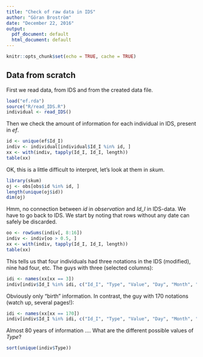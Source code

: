 ```yaml
---
title: "Check of raw data in IDS"
author: "Göran Broström"
date: "December 22, 2016"
output:
  pdf_document: default
  html_document: default
---
```


```r
knitr::opts_chunk$set(echo = TRUE, cache = TRUE)
```

## Data from scratch

First we read data, from IDS and from the created data file.
```r
load("ef.rda")
source("R/read_IDS.R")
individual <- read_IDS()
```

Then we check the amount of information for each individual in IDS, present in *ef*.
```r
id <- unique(ef$Id_I)
indiv <- individual[individual$Id_I %in% id, ]
xx <- with(indiv, tapply(Id_I, Id_I, length))
table(xx)
```
OK, this is a little difficult to interpret, let's look at them in *skum*.

```r
library(skum)
oj <- obs[obs$id %in% id, ]
length(unique(oj$id))
dim(oj)
```
Hmm, no connection between *id* in *observation* and *Id_I* in IDS-data. We have to go back to IDS.
We start by noting that rows without any date can safely be discarded.

```r
oo <- rowSums(indiv[, 8:16])
indiv <- indiv[oo > 0.5, ]
xx <- with(indiv, tapply(Id_I, Id_I, length))
table(xx)
```

This tells us that four individuals had three notations in the IDS (modified), nine had four, etc. The guys with three (selected columns):

```r
idi <- names(xx[xx == 3])
indiv[indiv$Id_I %in% idi, c("Id_I", "Type", "Value", "Day", "Month", "Year")]
```

Obviously only "birth" information. In contrast, the guy with 170 notations (watch up, several pages!):

```r
idi <- names(xx[xx == 170])
indiv[indiv$Id_I %in% idi, c("Id_I", "Type", "Value", "Day", "Month", "Year")]
```

Almost 80 years of information $\ldots$. What are the different possible values of *Type*?

```r
sort(unique(indiv$Type))
```


